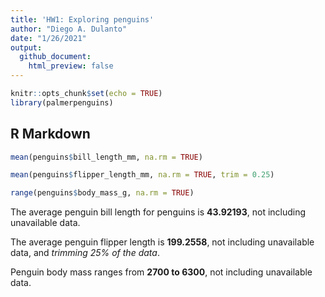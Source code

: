 ```yaml
---
title: 'HW1: Exploring penguins'
author: "Diego A. Dulanto"
date: "1/26/2021"
output:
  github_document:
    html_preview: false
---
```


```r
knitr::opts_chunk$set(echo = TRUE)
library(palmerpenguins)
```

## R Markdown


```r
mean(penguins$bill_length_mm, na.rm = TRUE)

mean(penguins$flipper_length_mm, na.rm = TRUE, trim = 0.25)

range(penguins$body_mass_g, na.rm = TRUE)
```

The average penguin bill length for penguins is **43.92193**, not including unavailable data.

The average penguin flipper length is **199.2558**, not including unavailable data, and *trimming 25% of the data*.

Penguin body mass ranges from **2700 to 6300**, not including unavailable data.
